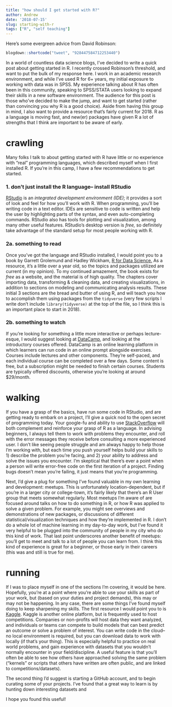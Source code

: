 ```yaml
---
title: "how should I get started with R?"
author: Andrew
date: '2018-07-15'
slug: starting-with-r
tags: ["R", "self teaching"]
---
```


Here's some evergreen advice from David Robinson:

```r
blogdown::shortcode("tweet", "928447584712253440")
```

In a world of countless data science blogs, I've decided to write a quick post about getting started in R. I recently crossed Robinson's threshold, and want to put the bulk of my response here. I work in an academic research environment, and while I've used R for 6+ years, my initial exposure to working with data was in SPSS. My experience talking about R has often been in this community, speaking to SPSS/STATA users looking to expand their skills in a new software environment. The audience for this post is those who've decided to make the jump, and want to get started (rather than convincing you why R is a good choice). <!-- link to good posts about this? --> Aside from having this group in mind, I also want to provide a resource that's fairly current for 2018. R as a language is moving fast, and new(er) packages have given R a lot of strengths that I think are important to be aware of early.

# crawling

Many folks I talk to about getting started with R have little or no experience with "real" programming languages, which described myself when I first installed R. If you're in this camp, I have a few recommendations to get started.

### 1. don't just install the R language-- install RStudio

[RStudio](https://www.rstudio.com/products/RStudio/) is an *integrated development environment (IDE);* it provides a sort of look and feel for how you'll work with R. When programming, you'll be writing code in a text editor. IDEs are sensitive to code is written and help the user by highlighting parts of the syntax, and even auto-completing commands. RStudio also has tools for plotting and visualization, among many other useful features. RStudio's desktop version is *free,* so definitely take advantage of the standard setup for most people working with R.

### 2a. something to read

Once you've got the language and RStudio installed, I would point you to a book by Garrett Grolemund and Hadley Wickham, [R for Data Science.](http://r4ds.had.co.nz/) As a resource, it's a little over a year old, so the topics and packages utilized are current (in my opinion). To my continued amazement, the book exists for *free* as a website, and the material is of high quality. The chapters cover importing data, transforming & cleaning data, and creating visualizations, in addition to sections on modeling and communicating analysis results. These initial 3 sections are the bread and butter of using R, and will teach you how to accomplish them using packages from the `tidyverse` (very few scripts I write don't include `library(tidyverse)` at the top of the file, so I think this is an important place to start in 2018).

### 2b. something to watch

If you're looking for something a little more interactive or perhaps lecture-esque, I would suggest looking at [DataCamp](https://www.datacamp.com/courses/free-introduction-to-r), and looking at the introductory courses offered. DataCamp is an online learning platform in which learners can run code in an online prompt alongside exercises. Courses include lectures and other components. They're self-paced, and each individual course can be completed over a few days. Some content is free, but a subscription might be needed to finish certain courses. Students are typically offered discounts, otherwise you're looking at around $29/month.

# walking

If you have a grasp of the basics, have run some code in RStudio, and are getting ready to embark on a project, I'll give a quick nod to the open secret of programming today. Your google-fu and ability to use [StackOverflow](https://stackoverflow.com/) will both complement and reinforce your grasp of R as a language. In advising beginners, I always tell them to work with problems they encounter, and roll with the error messages they receive before consulting a more experienced user. I don't like seeing people struggle and am always happy to help those I'm working with, but each time you push yourself helps build your skills to 1) describe the problem you're facing, and 2) your ability to address and solve the issues you encounter. I'm skeptical that there's ever a point when a person will write error-free code on the first iteration of a project. Finding bugs doesn't mean you're failing, it just means that you're programming.

Next, I'd give a plug for something I've found valuable in my own learning and development: meetups. This is unfortunately location-dependent, but if you're in a larger city or college-town, it's fairly likely that there's an R User group that meets somewhat regularly. Most meetups I'm aware of are focused around talks on how to do something in R, or how R was applied to solve a given problem. For example, you might see overviews and demonstrations of new packages, or discussions of different statistical/visualization techniques and how they're implemented in R. I don't do a whole lot of machine learning in my day-to-day work, but I've found it very helpful to be plugged into the community of people in my city who do this kind of work. That last point underscores another benefit of meetups: you'll get to meet and talk to a lot of people you can learn from. I think this kind of experience is great for a beginner, or those early in their careers (this was and still is true for me).

# running

If I was to place myself in one of the sections I'm covering, it would be here. Hopefully, you're at a point where you're able to use your skills as part of your work, but (based on your duties and project demands), this may or may not be happening. In any case, there are some things I've found myself doing to keep sharpening my skills. The first resource I would point you to is [Kaggle](https://www.kaggle.com/). Kaggle is another online platform, but is frequently used to host competitions. Companies or non-profits will host data they want analyzed, and individuals or teams can compete to build models that can best predict an outcome or solve a problem of interest. You can write code in the cloud-- no local environment is required, but you can download data to work with locally (if that's your thing). This is especially helpful to practice on real world problems, and gain experience with datasets that you wouldn't normally encounter in your field/discipline. A useful feature is that you'll often be able to see how others have approached solving the same problem ("kernels" or scripts that others have written are often public, and are linked to competitions/datasets).

The second thing I'd suggest is starting a GitHub account, and to begin curating some of your projects. I've found that a great way to learn is by hunting down interesting datasets and 

I hope you found this useful!
